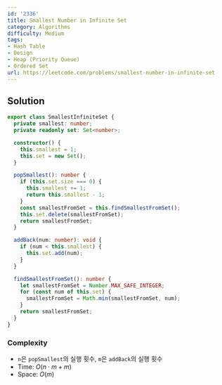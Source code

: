 ```yaml
---
id: '2336'
title: Smallest Number in Infinite Set
category: Algorithms
difficulty: Medium
tags:
- Hash Table
- Design
- Heap (Priority Queue)
- Ordered Set
url: https://leetcode.com/problems/smallest-number-in-infinite-set
---
```


## Solution

```typescript filename="solution.ts" copy
export class SmallestInfiniteSet {
  private smallest: number;
  private readonly set: Set<number>;

  constructor() {
    this.smallest = 1;
    this.set = new Set();
  }

  popSmallest(): number {
    if (this.set.size === 0) {
      this.smallest += 1;
      return this.smallest - 1;
    }
    const smallestFromSet = this.findSmallestFromSet();
    this.set.delete(smallestFromSet);
    return smallestFromSet;
  }

  addBack(num: number): void {
    if (num < this.smallest) {
      this.set.add(num);
    }
  }

  findSmallestFromSet(): number {
    let smallestFromSet = Number.MAX_SAFE_INTEGER;
    for (const num of this.set) {
      smallestFromSet = Math.min(smallestFromSet, num);
    }
    return smallestFromSet;
  }
}
```

### Complexity

- `n`은 `popSmallest`의 실행 횟수, `m`은 `addBack`의 실행 횟수
- Time: $O(n \cdot m + m)$
- Space: $O(m)$

